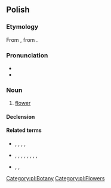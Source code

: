 ==Polish==

===Etymology===
From {{inh|pl|sla-pro|*květъ}}, from {{etyl|ine-pro|pl}} {{m|ine-pro|*ḱwoyt-o-|gloss=white, light}}.

===Pronunciation===
* {{pl-IPA}}
* {{audio|Pl-kwiat.ogg|audio|lang=pl}}

===Noun===
{{pl-noun|m-in|dim=kwiatek}}

# [[flower]]

====Declension====
{{pl-decl-noun-m-in|dats=kwiatowi / kwiatu|locs=kwiecie}}

====Related terms====
* {{qualifier|verbs}} {{l|pl|kwiecić||to adorn with flowers}}, {{l|pl|kwitnąć||to bloom, to blossom}}, {{l|pl|przekwitać||to wither, to fade}}, {{l|pl|rozkwitać||to bloom, to blossom}}, {{l|pl|wykwitać||to effloresce, to appear}}
* {{qualifier|nouns}} {{l|pl|kwiaciarka||florist}}, {{l|pl|kwiaciarnia||florist's}}, {{l|pl|kwiatostan||inflorescence}}, {{l|pl|kwiatuszek}}, {{l|pl|kwiecie||blossom}}, {{l|pl|kwiecień||april}}, {{l|pl|kwietnik||flowerbed}}, {{l|pl|wykwit||efflorescence}}, {{l|pl|rozkwit||bloom, flowering, prime}}
* {{qualifier|adjectives}} {{l|pl|kwiatowy||floral}}, {{l|pl|kwiecisty||flowery}}, {{l|pl|kwietny}}

[[Category:pl:Botany]]
[[Category:pl:Flowers]]